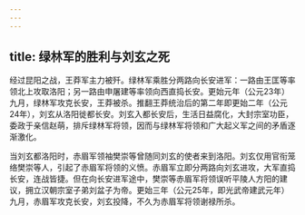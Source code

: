 ```yaml
---
---
---
```

title: 绿林军的胜利与刘玄之死
---



经过昆阳之战，王莽军主力被歼。绿林军乘胜分两路向长安进军：一路由王匡等率领北上攻取洛阳；另一路由申屠建等率领向西直捣长安。更始元年（公元23年）九月，绿林军攻克长安，王莽被杀。推翻王莽统治后的第二年即更始二年（公元24年），刘玄从洛阳徙都长安。刘玄入都长安后，生活日益腐化，大封宗室功臣，委政于亲信赵萌，排斥绿林军将领，因而与绿林军将领和广大起义军之间的矛盾逐渐激化。

当刘玄都洛阳时，赤眉军领袖樊崇等曾随同刘玄的使者来到洛阳。刘玄仅用官衔笼络樊崇等人，引起了赤眉军将领的义愤。赤眉军立即分两路向刘玄进攻，大军直捣长安，连战皆捷。但在向长安进军途中，樊崇等赤眉军将领误听平陵人方阳的建议，拥立汉朝宗室子弟刘盆子为帝。更始三年（公元25年，即光武帝建武元年）九月，赤眉军攻克长安，刘玄投降，不久为赤眉军将领谢禄所杀。